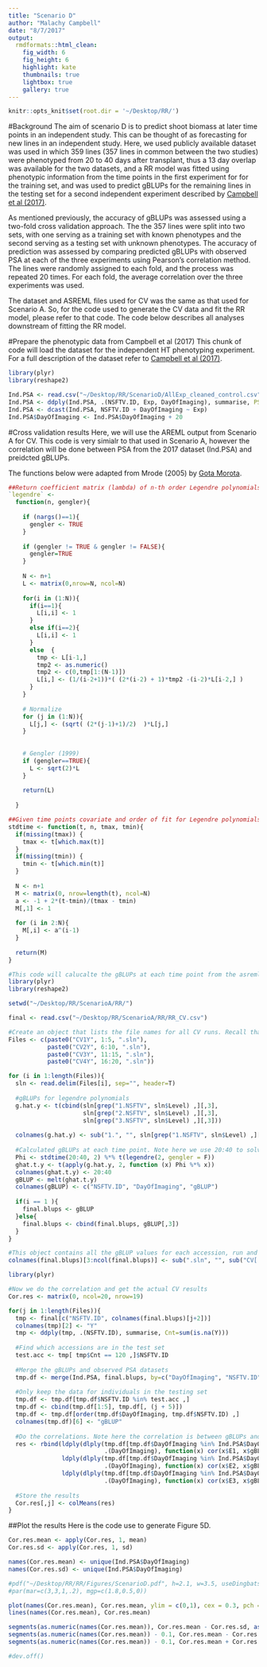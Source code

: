 ```yaml
---
title: "Scenario D"
author: "Malachy Campbell"
date: "8/7/2017"
output:
  rmdformats::html_clean:
    fig_width: 6
    fig_height: 6
    highlight: kate
    thumbnails: true
    lightbox: true
    gallery: true
---
```


```r
knitr::opts_knit$set(root.dir = '~/Desktop/RR/')
```

#Background
The aim of scenario D is to predict shoot biomass at later time points in an independent study. This can be thought of as forecasting for new lines in an independent study. Here, we used publicly available dataset was used in which 359 lines (357 lines in common between the two studies) were phenotyped from 20 to 40 days after transplant, thus a 13 day overlap was available for the two datasets, and a RR model was fitted using phenotypic information from the time points in the first experiment for for the training set, and was used to predict gBLUPs for the remaining  lines in the testing set for a second independent experiment described by [Campbell et al (2017)](https://dl.sciencesocieties.org/publications/tpg/abstracts/10/2/plantgenome2016.07.0064).

As mentioned previously, the accuracy of gBLUPs was assessed using a two-fold cross validation approach. The the 357 lines were split into two sets, with one serving as a training set with known phenotypes and the second serving as a testing set with unknown phenotypes. The accuracy of prediction was assessed by comparing predicted gBLUPs with observed PSA at each of the three experiments using Pearson's correlation method. The lines were randomly assigned to each fold, and the process was repeated 20 times. For each fold, the average correlation over the three experiments was used.

The dataset and ASREML files used for CV was the same as that used for Scenario A. So, for the code used to generate the CV data and fit the RR model, please refer to that code. The code below describes all analyses downstream of fitting the RR model.

#Prepare the phenotypic data from Campbell et al (2017)
This chunk of code will load the dataset for the independent HT phenotyping experiment. For a full description of the dataset refer to [Campbell et al (2017)](https://dl.sciencesocieties.org/publications/tpg/abstracts/10/2/plantgenome2016.07.0064).

```r
library(plyr)
library(reshape2)

Ind.PSA <- read.csv("~/Desktop/RR/ScenarioD/AllExp_cleaned_control.csv")
Ind.PSA <- ddply(Ind.PSA, .(NSFTV.ID, Exp, DayOfImaging), summarise, PSA=mean(PSA, na.rm=T))
Ind.PSA <- dcast(Ind.PSA, NSFTV.ID + DayOfImaging ~ Exp)
Ind.PSA$DayOfImaging <- Ind.PSA$DayOfImaging + 20
```

#Cross validation results
Here, we will use the AREML output from Scenario A for CV. This code is very simialr to that used in Scenario A, however the correlation will be done between PSA from the 2017 dataset (Ind.PSA) and preidcted gBLUPs.

The functions below were adapted from Mrode (2005) by [Gota Morota](http://morotalab.org/Mrode2005/rr/rr.html#section00020000000000000000).
```r
##Return coefficient matrix (lambda) of n-th order Legendre polynomials. Scaling method implemented by Gengler et. al. (1999) converts constant Legendre polynomial coefficients into 1
`legendre` <-
  function(n, gengler){
    
    if (nargs()==1){
      gengler <- TRUE	
    }
    
    if (gengler != TRUE & gengler != FALSE){
      gengler=TRUE	
    }
    
    N <- n+1
    L <- matrix(0,nrow=N, ncol=N)
    
    for(i in (1:N)){
      if(i==1){
        L[i,i] <- 1
      }
      else if(i==2){
        L[i,i] <- 1
      }
      else  {
        tmp <- L[i-1,]
        tmp2 <- as.numeric()
        tmp2 <- c(0,tmp[1:(N-1)])
        L[i,] <- (1/(i-2+1))*( (2*(i-2) + 1)*tmp2 -(i-2)*L[i-2,] )
      }
    }
    
    # Normalize
    for (j in (1:N)){	
      L[j,] <- (sqrt( (2*(j-1)+1)/2)  )*L[j,]
    }
    
    
    # Gengler (1999)
    if (gengler==TRUE){
      L <- sqrt(2)*L
    }
    
    return(L)
    
  }

##Given time points covariate and order of fit for Legendre polynomials, return matrix 'M' containing the polynomials of standardized time. 'M' is order t (number of time points) by k (order of Legendre polynomials)
stdtime <- function(t, n, tmax, tmin){
  if(missing(tmax)) {
    tmax <- t[which.max(t)]
  }
  if(missing(tmin)) {
    tmin <- t[which.min(t)]
  }
  
  N <- n+1
  M <- matrix(0, nrow=length(t), ncol=N)
  a <- -1 + 2*(t-tmin)/(tmax - tmin)
  M[,1] <- 1
  
  for (i in 2:N){
    M[,i] <- a^(i-1)
  }
  
  return(M)
}
```


```r
#This code will calucalte the gBLUPs at each time point from the asreml .sln files.
library(plyr)
library(reshape2)

setwd("~/Desktop/RR/ScenarioA/RR/")

final <- read.csv("~/Desktop/RR/ScenarioA/RR/RR_CV.csv")

#Create an object that lists the file names for all CV runs. Recall that the CV was split up into four batches, each with 5 jobs.
Files <- c(paste0("CV1Y", 1:5, ".sln"),
           paste0("CV2Y", 6:10, ".sln"),
           paste0("CV3Y", 11:15, ".sln"),
           paste0("CV4Y", 16:20, ".sln"))

for (i in 1:length(Files)){
  sln <- read.delim(Files[i], sep="", header=T)
  
  #gBLUPs for legendre polynomials
  g.hat.y <- t(cbind(sln[grep("1.NSFTV", sln$Level) ,][,3],
                     sln[grep("2.NSFTV", sln$Level) ,][,3],
                     sln[grep("3.NSFTV", sln$Level) ,][,3]))
  
  colnames(g.hat.y) <- sub("1.", "", sln[grep("1.NSFTV", sln$Level) ,][,2])
  
  #Calculated gBLUPs at each time point. Note here we use 20:40 to solve for the gBLUPs at later time points. 
  Phi <- stdtime(20:40, 2) %*% t(legendre(2, gengler = F))
  ghat.t.y <- t(apply(g.hat.y, 2, function (x) Phi %*% x))
  colnames(ghat.t.y) <- 20:40
  gBLUP <- melt(ghat.t.y)
  colnames(gBLUP) <- c("NSFTV.ID", "DayOfImaging", "gBLUP")
  
  if(i == 1 ){
    final.blups <- gBLUP
  }else{
    final.blups <- cbind(final.blups, gBLUP[,3])
  }
}

#This object contains all the gBLUP values for each accession, run and time point
colnames(final.blups)[3:ncol(final.blups)] <- sub(".sln", "", sub("CV[:1-4:]", "", Files) )
```

```r
library(plyr)

#Now we do the correlation and get the actual CV results
Cor.res <- matrix(0, ncol=20, nrow=19)

for(j in 1:length(Files)){
  tmp <- final[c("NSFTV.ID", colnames(final.blups)[j+2])]
  colnames(tmp)[2] <- "Y"
  tmp <- ddply(tmp, .(NSFTV.ID), summarise, Cnt=sum(is.na(Y)))
  
  #Find which accessions are in the test set
  test.acc <- tmp[ tmp$Cnt == 120 ,]$NSFTV.ID
  
  #Merge the gBLUPs and observed PSA datasets
  tmp.df <- merge(Ind.PSA, final.blups, by=c("DayOfImaging", "NSFTV.ID"))
  
  #Only keep the data for individuals in the testing set
  tmp.df <- tmp.df[tmp.df$NSFTV.ID %in% test.acc ,]
  tmp.df <- cbind(tmp.df[1:5], tmp.df[, (j + 5)])
  tmp.df <- tmp.df[order(tmp.df$DayOfImaging, tmp.df$NSFTV.ID) ,]
  colnames(tmp.df)[6] <- "gBLUP"
  
  #Do the correlations. Note here the correlation is between gBLUPs and the PSA from 2017
  res <- rbind(ldply(dlply(tmp.df[tmp.df$DayOfImaging %in% Ind.PSA$DayOfImaging ,], 
                           .(DayOfImaging), function(x) cor(x$E1, x$gBLUP, use="complete.obs") ) )[,2],
               ldply(dlply(tmp.df[tmp.df$DayOfImaging %in% Ind.PSA$DayOfImaging ,], 
                           .(DayOfImaging), function(x) cor(x$E2, x$gBLUP, use="complete.obs") ) )[,2],
               ldply(dlply(tmp.df[tmp.df$DayOfImaging %in% Ind.PSA$DayOfImaging ,], 
                           .(DayOfImaging), function(x) cor(x$E3, x$gBLUP, use="complete.obs") ) )[,2] )
  
  #Store the results
  Cor.res[,j] <- colMeans(res)
}
```

##Plot the results
Here is the code use to generate Figure 5D.
```r
Cor.res.mean <- apply(Cor.res, 1, mean)
Cor.res.sd <- apply(Cor.res, 1, sd)

names(Cor.res.mean) <- unique(Ind.PSA$DayOfImaging)
names(Cor.res.sd) <- unique(Ind.PSA$DayOfImaging)

#pdf("~/Desktop/RR/RR/Figures/ScenarioD.pdf", h=2.1, w=3.5, useDingbats = F, pointsize = 10)
#par(mar=c(3,3,1,.2), mgp=c(1.8,0.5,0))

plot(names(Cor.res.mean), Cor.res.mean, ylim = c(0,1), cex = 0.3, pch = 19, xlab = "Days After Transplant", ylab = expression(italic("r")))
lines(names(Cor.res.mean), Cor.res.mean)

segments(as.numeric(names(Cor.res.mean)), Cor.res.mean - Cor.res.sd, as.numeric(names(Cor.res.mean)), Cor.res.mean + Cor.res.sd, lwd=1)
segments(as.numeric(names(Cor.res.mean)) - 0.1, Cor.res.mean - Cor.res.sd, as.numeric(names(Cor.res.mean)) + 0.1, Cor.res.mean - Cor.res.sd, lwd=1)
segments(as.numeric(names(Cor.res.mean)) - 0.1, Cor.res.mean + Cor.res.sd, as.numeric(names(Cor.res.mean)) + 0.1, Cor.res.mean + Cor.res.sd, lwd=1)

#dev.off()
```